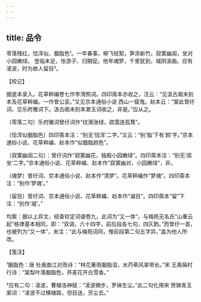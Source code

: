 ```yaml
---
---
---
```

title: 品令
---







零落残红，恰浑似、胭脂色¹。一年春事，柳飞轻絮，笋添新竹。寂寞幽闺，坐对小园嫩绿。 登临未足，怅游子、归期促。他年魂梦，千里犹到，城阴溪曲。应有凌波，时为故人留目²。

【校记】

据底本录入。花草粹编卷七作李清照词。四印斋本亦收之，注云：“见汲古阁未刻本及花草粹编。一作曾公衮。”又见京本通俗小说 西山一窟鬼。赵本云：“案此曾纡词，见乐府雅词下。汲古阁未刻本漱玉词收之，非是。”应从之。

〔零落二句〕乐府雅词曾纡词作“纹漪涨绿，疏霭连孤鹜”。

〔恰浑似胭脂色〕四印斋本注：“别无‘恰浑’二字。”又云：“别‘脂’下有‘颜’字。”京本通俗小说、花草粹编、赵本作“似胭脂颜色”。

〔寂寞幽闺二句〕：曾纡词作“寂寞幽花，独殿小园嫩绿”。四印斋本注：“别无‘闺坐’二字。”京本通俗小说、花草粹编、赵本作“寂寞幽对，小园嫩绿”，非。

〔魂梦〕曾纡词、京本通俗小说、赵本作“清梦”。花草粹编作“梦魂”。四印斋本注：“别作‘梦魂’。”

〔留目〕曾纡词、京本通俗小说、花草粹编、赵本作“凝目”。四印斋本“留”下注：“别作‘凝’。”

均案：据以上异文，经查钦定词谱卷九，此词为“又一体”，与梅苑无名氏“山重云起”格律基本相同，即：“双调，六十四字，前后段各七句，四仄韵。”而曾纡一首，也被列为“又一体”，末注：“此与梅苑词同，惟前段第二句五字异。”盖为他人所改。

【笺注】

¹胭脂色：唐 杜甫曲江对雨诗：“林花著雨胭脂湿，水荇牵风翠带长。”宋 王禹偁村行诗：“棠梨叶落胭脂色，荞麦花开白雪香。”

²应有二句：凌波，曹植洛神赋：“凌波微步，罗袜生尘。”此二句化用宋 贺铸青玉案词：“凌波不过横塘路，但目送，芳尘去。”